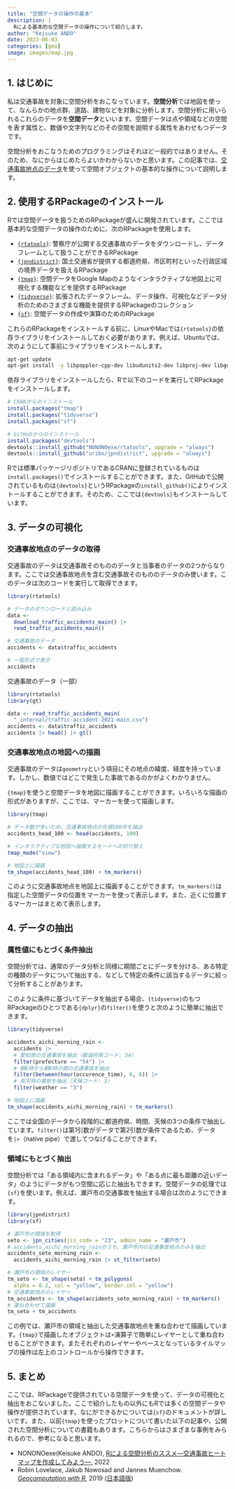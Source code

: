 ```yaml
---
title: "空間データの操作の基本"
description: |
  Rによる基本的な空間データの操作について紹介します。
author: "Keisuke ANDO"
date: 2023-06-03
categories: [geo]
image: images/map.jpg
---
```


## 1. はじめに

私は交通事故を対象に空間分析をおこなっています。**空間分析**では地図を使って、なんらかの地点群、道路、建物などを対象に分析します。空間分析に用いられるこれらのデータを**空間データ**といいます。空間データは点や領域などの空間を表す属性と、数値や文字列などのその空間を説明する属性をあわせもつデータです。

空間分析をおこなうためのプログラミングはそれほど一般的ではありません。そのため、なにからはじめたらよいかわからないかと思います。この記事では、[交通事故地点のデータ](https://www.npa.go.jp/publications/statistics/koutsuu/opendata/index_opendata.html)を使って空間オブジェクトの基本的な操作について説明します。

## 2. 使用するRPackageのインストール

Rでは空間データを扱うためのRPackageが盛んに開発されています。ここでは基本的な空間データの操作のために、次のRPackageを使用します。

- [`{rtatools}`](https://github.com/NONONOexe/rtatools): 警察庁が公開する交通事故のデータをダウンロードし、データフレームとして扱うことができるRPackage
- [`{jpndistrict}`](https://www.rdocumentation.org/packages/jpndistrict/versions/0.2.0): 国土交通省が提供する都道府県、市区町村といった行政区域の境界データを扱えるRPackage
- [`{tmap}`](https://r-tmap.github.io/tmap/): 空間データをGoogle Mapのようなインタラクティブな地図上に可視化する機能などを提供するRPackage
- [`{tidyverse}`](https://www.tidyverse.org/): 拡張されたデータフレーム、データ操作、可視化などデータ分析のためのさまざまな機能を提供するRPackageのコレクション
- [`{sf}`](https://r-spatial.github.io/sf/): 空間データの作成や演算のためのRPackage

これらのRPackageをインストールする前に、LinuxやMacでは`{rtatools}`の依存ライブラリをインストールしておく必要があります。例えば、Ubuntuでは、次のようにして事前にライブラリをインストールします。

```sh
apt-get update
apt-get install -y libpoppler-cpp-dev libudunits2-dev libproj-dev libgdal-dev
```

依存ライブラリをインストールしたら、Rで以下のコードを実行してRPackageをインストールします。

```r
# CRANからのインストール
install.packages("tmap")
install.packages("tidyverse")
install.packages("sf")

# GitHubからのインストール
install.packages("devtools")
devtools::install_github("NONONOexe/rtatools", upgrade = "always")
devtools::install_github("uribo/jpndistrict", upgrade = "always")
```

Rでは標準パッケージリポジトリであるCRANに登録されているものは`install.packages()`でインストールすることができます。また、GitHubで公開されているものは`{devtools}`というRPackageの`install_github()`によりインストールすることができます。そのため、ここでは`{devtools}`もインストールしています。


## 3. データの可視化

### 交通事故地点のデータの取得

交通事故のデータは交通事故そのもののデータと当事者のデータの2つからなります。ここでは交通事故地点を含む交通事故そのもののデータのみ使います。このデータは次のコードを実行して取得できます。

```r
library(rtatools)

# データのダウンロードと読み込み
data <-
  download_traffic_accidents_main() |>
  read_traffic_accidents_main()

# 交通事故のデータ
accidents <- data$traffic_accidents

# 一覧形式で表示
accidents
```

[交通事故のデータ（一部）]{.table-caption}

```r
library(rtatools)
library(gt)

data <- read_traffic_accidents_main(
  "_internal/traffic-accident-2021-main.csv")
accidents <- data$traffic_accidents
accidents |> head() |> gt()
```

### 交通事故地点の地図への描画

交通事故のデータは`geometry`という項目にその地点の緯度、経度を持っています。しかし、数値ではどこで発生した事故であるのかがよくわかりません。

`{tmap}`を使うと空間データを地図に描画することができます。いろいろな描画の形式がありますが、ここでは、マーカーを使って描画します。

```r
library(tmap)

# データ数が多いため、交通事故地点の先頭100件を抽出
accidents_head_100 <- head(accidents, 100)

# インタラクティブな地図へ描画するモードへの切り替え
tmap_mode("view")

# 地図上に描画
tm_shape(accidents_head_100) + tm_markers()
```

このように交通事故地点を地図上に描画することができます。`tm_markers()`は指定した空間データの位置をマーカーを使って表示します。また、近くに位置するマーカーはまとめて表示します。


## 4. データの抽出

### 属性値にもとづく条件抽出

空間分析では、通常のデータ分析と同様に期間ごとにデータを分ける、ある特定の種類のデータについて抽出する、などして特定の条件に該当するデータに絞って分析することがあります。

このように条件に基づいてデータを抽出する場合、`{tidyverse}`のもつRPackageのひとつである`{dplyr}`の`filter()`を使うと次のように簡単に抽出できます。

```r
library(tidyverse)

accidents_aichi_morning_rain <-
  accidents |>
  # 愛知県の交通事故を抽出（都道府県コード: 54）
  filter(prefecture == "54") |>
  # 朝6時から朝8時の間の交通事故を抽出
  filter(between(hour(occurence_time), 6, 8)) |>
  # 雨天時の事故を抽出（天候コード: 3）
  filter(weather == "3")

# 地図上に描画
tm_shape(accidents_aichi_morning_rain) + tm_markers()
```

ここでは全国のデータから段階的に都道府県、時間、天候の3つの条件で抽出しています。`filter()`は第1引数がデータで第2引数が条件であるため、データを`|>`（native pipe）で渡してつなげることができます。

### 領域にもとづく抽出

空間分析では「ある領域内に含まれるデータ」や「ある点に最も距離の近いデータ」のようにデータがもつ空間に応じた抽出もできます。空間データの処理では`{sf}`を使います。例えば、瀬戸市の交通事故を抽出する場合は次のようにできます。

```r
library(jpndistrict)
library(sf)

# 瀬戸市の領域を取得
seto <- jpn_cities(jis_code = "23", admin_name = "瀬戸市")
# accidents_aichi_morning_rainのうち、瀬戸市内の交通事故地点のみを抽出
accidents_seto_morning_rain <-
  accidents_aichi_morning_rain |> st_filter(seto)

# 瀬戸市の領域のレイヤー
tm_seto <- tm_shape(seto) + tm_polygons(
  alpha = 0.2, col = "yellow", border.col = "yellow")
# 交通事故地点のレイヤー
tm_accidents <- tm_shape(accidents_seto_morning_rain) + tm_markers()
# 重ね合わせて描画
tm_seto + tm_accidents
```

この例では、瀬戸市の領域と抽出した交通事故地点を重ね合わせて描画しています。`{tmap}`で描画したオブジェクトは`+`演算子で簡単にレイヤーとして重ね合わせることができます。またそれぞれのレイヤーやベースとなっているタイルマップの操作は左上のコントロールから操作できます。


## 5. まとめ

ここでは、RPackageで提供されている空間データを使って、データの可視化と抽出をおこないました。ここで紹介したもの以外にもRでは多くの空間データや操作が提供されています。なにができるかについては`{sf}`のドキュメントが詳しいです。また、以前`{tmap}`を使ったプロットについて書いた以下の記事や、公開された空間分析についての書籍もあります。こちらからはさまざまな事例をみられるので、参考になると思います。

- NONONOexe(Keisuke ANDO), [Rによる空間分析のススメ―交通事故ヒートマップを作成してみよう―](https://zenn.dev/nononoexe/articles/recommendations-for-spatial-analysis-with-r), 2022
- Robin Lovelace, Jakub Nowosad and Jannes Muenchow. [*Geocomputation with R*](https://geocompr.robinlovelace.net/), 2019 ([日本語版](http://babayoshihiko.ddns.net/geo/))
